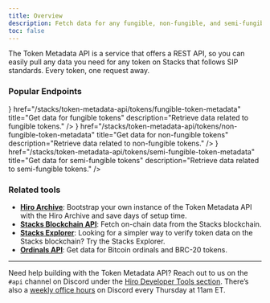 ```yaml
---
title: Overview
description: Fetch data for any fungible, non-fungible, and semi-fungible token on Stacks.
toc: false
---
```



The Token Metadata API is a service that offers a REST API, so you can easily pull any data you need for any token on Stacks that follows SIP standards. Every token, one request away.

### Popular Endpoints

<Cards>
  <Card
    icon={<Blocks className='text-primary' />}
    href="/stacks/token-metadata-api/tokens/fungible-token-metadata"
    title="Get data for fungible tokens"
    description="Retrieve data related to fungible tokens."
  />
  <Card
    icon={<Braces className='text-primary' />}
    href="/stacks/token-metadata-api/tokens/non-fungible-token-metadata"
    title="Get data for non-fungible tokens"
    description="Retrieve data related to non-fungible tokens."
  />
  <Card
    icon={<CircleUserRound className='text-primary' />}
    href="/stacks/token-metadata-api/tokens/semi-fungible-token-metadata"
    title="Get data for semi-fungible tokens"
    description="Retrieve data related to semi-fungible tokens."
  />
</Cards>


### Related tools

- **[Hiro Archive](/stacks/archive)**: Bootstrap your own instance of the Token Metadata API with the Hiro Archive and save days of setup time.
- **[Stacks Blockchain API](/stacks/api)**: Fetch on-chain data from the Stacks blockchain.
- **[Stacks Explorer](https://explorer.hiro.so)**: Looking for a simpler way to verify token data on the Stacks blockchain? Try the Stacks Explorer.
- **[Ordinals API](/ordinals/api)**: Get data for Bitcoin ordinals and BRC-20 tokens.

---

Need help building with the Token Metadata API? Reach out to us on the `#api` channel on Discord under the [Hiro Developer Tools section](https://stacks.chat/). There’s also a [weekly office hours](https://events.stacks.co/event/HD16484710) on Discord every Thursday at 11am ET.